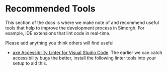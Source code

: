 
<Meta title="docs/Recommended-Tools" />

# Recommended Tools

This section of the docs is where we make note of and recommend useful tools that help to improve the development process in Simorgh. For example, IDE extensions that lint code in real-time.

Please add anything you think others will find useful

- [axe Accessibility Linter for Visual Studio Code](https://marketplace.visualstudio.com/items?itemName=deque-systems.vscode-axe-linter). The earlier we can catch accessibility bugs the better, install the following linter tools into your setup to aid this.
